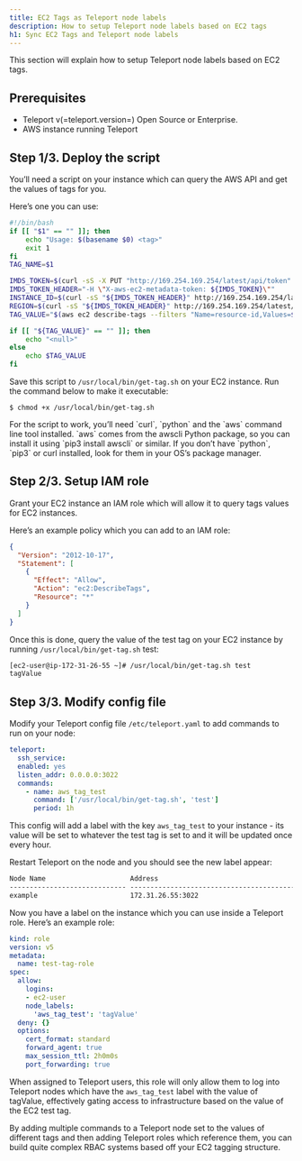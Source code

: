 ```yaml
---
title: EC2 Tags as Teleport node labels
description: How to setup Teleport node labels based on EC2 tags
h1: Sync EC2 Tags and Teleport node labels
---
```


This section will explain how to setup Teleport node labels based on EC2 tags.

## Prerequisites

- Teleport v(=teleport.version=) Open Source or Enterprise.
- AWS instance running Teleport

## Step 1/3. Deploy the script

You’ll need a script on your instance which can query the AWS API and get the values of tags for you.

Here’s one you can use:

```bash
#!/bin/bash
if [[ "$1" == "" ]]; then
	echo "Usage: $(basename $0) <tag>"
	exit 1
fi
TAG_NAME=$1

IMDS_TOKEN=$(curl -sS -X PUT "http://169.254.169.254/latest/api/token" -H "X-aws-ec2-metadata-token-ttl-seconds: 300")
IMDS_TOKEN_HEADER="-H \"X-aws-ec2-metadata-token: ${IMDS_TOKEN}\""
INSTANCE_ID=$(curl -sS "${IMDS_TOKEN_HEADER}" http://169.254.169.254/latest/meta-data/instance-id)
REGION=$(curl -sS "${IMDS_TOKEN_HEADER}" http://169.254.169.254/latest/meta-data/placement/availability-zone | sed -e "s:\([0-9][0-9]*\)[a-z]*\$:\\1:")
TAG_VALUE="$(aws ec2 describe-tags --filters "Name=resource-id,Values=$INSTANCE_ID" "Name=key,Values=$TAG_NAME" --region $REGION --output=text | cut -f5)"

if [[ "${TAG_VALUE}" == "" ]]; then
	echo "<null>"
else
	echo $TAG_VALUE
fi
```

Save this script to `/usr/local/bin/get-tag.sh` on your EC2 instance.
Run the command below to make it executable:

```code
$ chmod +x /usr/local/bin/get-tag.sh
```

<Admonition type="note">
For the script to work, you’ll need `curl`, `python` and the `aws` command line tool installed.
`aws` comes from the awscli Python package, so you can install it using `pip3 install awscli` or similar.
If you don’t have `python`, `pip3` or curl installed, look for them in your OS’s package manager.
</Admonition>

## Step 2/3. Setup IAM role

Grant your EC2 instance an IAM role which will allow it to query tags values for EC2 instances.

Here’s an example policy which you can add to an IAM role:


```json
{
  "Version": "2012-10-17",
  "Statement": [
    {
      "Effect": "Allow",
      "Action": "ec2:DescribeTags",
      "Resource": "*"
    }
  ]
}
```

Once this is done, query the value of the test tag on your EC2 instance by running `/usr/local/bin/get-tag.sh` test:

```bash
[ec2-user@ip-172-31-26-55 ~]# /usr/local/bin/get-tag.sh test
tagValue
```

## Step 3/3. Modify config file

Modify your Teleport config file `/etc/teleport.yaml` to add commands to run on your node:

```yaml
teleport:
  ssh_service:
  enabled: yes
  listen_addr: 0.0.0.0:3022
  commands:
    - name: aws_tag_test
      command: ['/usr/local/bin/get-tag.sh', 'test']
      period: 1h
```

This config will add a label with the key `aws_tag_test` to your instance - its value will be set to whatever the test tag is set to and it will be updated once every hour.

Restart Teleport on the node and you should see the new label appear:

```txt
Node Name                     Address                                                                 Labels                                                                                      
----------------------------- ----------------------------------------------------------------------- ------------------------------------------------------------------------------------------- 
example                       172.31.26.55:3022                                                       aws_tag_test=tagValue
```

Now you have a label on the instance which you can use inside a Teleport role. Here’s an example role:

```yaml
kind: role
version: v5
metadata:
  name: test-tag-role
spec:
  allow:
    logins:
    - ec2-user
    node_labels:
      'aws_tag_test': 'tagValue'
  deny: {}
  options:
    cert_format: standard
    forward_agent: true
    max_session_ttl: 2h0m0s
    port_forwarding: true
```

When assigned to Teleport users, this role will only allow them to log into Teleport nodes which have the `aws_tag_test` label with the value of tagValue, effectively gating access to infrastructure based on the value of the EC2 test tag.

By adding multiple commands to a Teleport node set to the values of different tags and then adding Teleport roles which reference them, you can build quite complex RBAC systems based off your EC2 tagging structure.
